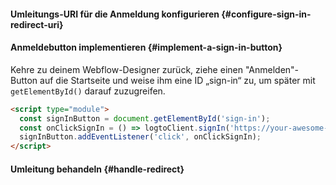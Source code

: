 

<SignInFlowSummary />

#### Umleitungs-URI für die Anmeldung konfigurieren \{#configure-sign-in-redirect-uri}

<ConfigureRedirectUri
  figureSrc={redirectUriFigure}
  redirectUri="https://your-awesome-site.webflow.io/callback"
/>

#### Anmeldebutton implementieren \{#implement-a-sign-in-button}

Kehre zu deinem Webflow-Designer zurück, ziehe einen "Anmelden"-Button auf die Startseite und weise ihm eine ID „sign-in“ zu, um später mit `getElementById()` darauf zuzugreifen.

```html
<script type="module">
  const signInButton = document.getElementById('sign-in');
  const onClickSignIn = () => logtoClient.signIn('https://your-awesome-site.webflow.io/callback');
  signInButton.addEventListener('click', onClickSignIn);
</script>
```

#### Umleitung behandeln \{#handle-redirect}

<HandleRedirect />
